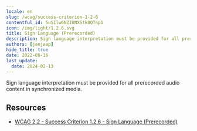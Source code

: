 ```yaml
---
locale: en
slug: /wcag/success-criterion-1-2-6
contentful_id: 5uSIlw6NZIUNXStk0QTnp1
icon: /img/light/1.2.6.svg
title: Sign Language (Prerecorded)
description: Sign language interpretation must be provided for all prerecorded audio content in synchronized media.
authors: [janjaap]
hide_title: true
date: 2022-06-16
last_update:
  date: 2024-02-13
---
```


<Hero
  title="Sign Language (Prerecorded)"
  image="/img/light/1.2.6.svg"
  alt="WCAG 1.2.6 icon"
  prefix="Success Criterion 1.2.6"
  suffix="Level AAA"
/>

Sign language interpretation must be provided for all prerecorded audio content in synchronized media.

## Resources

- [WCAG 2.2 - Success Criterion 1.2.6 - Sign Language (Prerecorded)](https://www.w3.org/TR/WCAG22/#sign-language-prerecorded)
